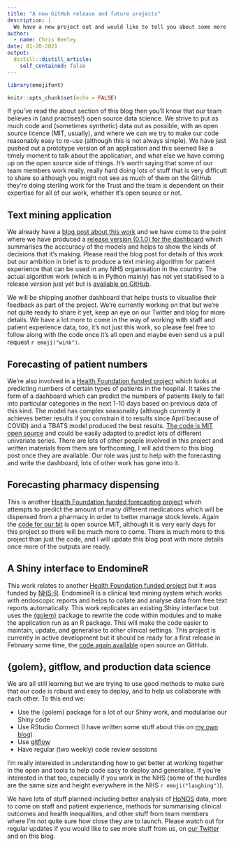 ```yaml
---
title: "A new GitHub release and future projects"
description: |
  We have a new project out and would like to tell you about some more of our future work.
author:
  - name: Chris Beeley
date: 01-20-2021
output:
  distill::distill_article:
    self_contained: false
---
```


```r

library(emojifont)

knitr::opts_chunk$set(echo = FALSE)

```

If you've read the about section of this blog then you'll know that our team believes in (and practises!) open source data science. We strive to put as much code and (sometimes synthetic) data out as possible, with an open source licence (MIT, usually), and where we can we try to make our code reasonably easy to re-use (although this is not always simple). We have just pushed out a prototype version of an application and this seemed like a timely moment to talk about the application, and what else we have coming up on the open source side of things. It's worth saying that some of our team members work really, really hard doing lots of stuff that is very difficult to share so although you might not see as much of them on the GitHub they're doing sterling work for the Trust and the team is dependent on their expertise for all of our work, whether it's open source or not.

## Text mining application

We already have a [blog post about this work](https://cdu-data-science-team.github.io/team-blog/posts/2020-12-14-classification-of-patient-feedback/) and we have come to the point where we have produced a [release version (0.1.0) for the dashboard](https://github.com/CDU-data-science-team/positiveAboutChangeTextClassificationDashboard/releases/tag/0.1.0) which summarises the acccuracy of the models and helps to show the kinds of decisions that it's making. Please read the blog post for details of this work but our ambition in brief is to produce a text mining algorithm for patient experience that can be used in any NHS organisation in the country. The actual algorithm work (which is in Python mainly) has not yet stabilised to a release version just yet but is [available on GitHub](https://github.com/CDU-data-science-team/positive_about_change_text_mining).

We will be shipping another dashboard that helps trusts to visualise their feedback as part of the project. We're currently working on that but we're not quite ready to share it yet, keep an eye on our Twitter and blog for more details. We have a lot more to come in the way of working with staff and patient experience data, too, it's not just this work, so please feel free to follow along with the code once it's all open and maybe even send us a pull request `r emoji("wink")`.

## Forecasting of patient numbers

We're also involved in a [Health Foundation funded project](https://www.health.org.uk/improvement-projects/system-wide-early-warning-tool-for-acute-pathways-based-on-actionable) which looks at predicting numbers of certain types of patients in the hospital. It takes the form of a dashboard which can predict the numbers of patients likely to fall into particular categories in the next 1-10 days based on previous data of this kind. The model has complex seasonality (although currently it achieves better results if you constrain it to results since April because of COVID) and a TBATS model produced the best results. [The code is MIT open source](https://github.com/CDU-data-science-team/systemews) and could be easily adapted to predict lots of different univariate series. There are lots of other people involved in this project and written materials from them are forthcoming, I will add them to this blog post once they are available. Our role was just to help with the forecasting and write the dashboard, lots of other work has gone into it.

## Forecasting pharmacy dispensing

This is another [Health Foundation funded forecasting project](https://www.health.org.uk/funding-and-partnerships/programmes/open-source-analytics-for-better-pharmacy-stock-control) which attempts to predict the amount of many different medications which will be dispensed from a pharmacy in order to better manage stock levels. Again the [code for our bit](https://github.com/CDU-data-science-team/pharmacy_forecasting) is open source MIT, although it is very early days for this project so there will be much more to come. There is much more to this project than just the code, and I will update this blog post with more details once more of the outputs are ready.

## A Shiny interface to EndomineR

This work relates to another [Health Foundation funded project](https://www.health.org.uk/funding-and-partnerships/programmes/improving-lesion-recognition-using-routinely-collected-endos) but it was funded by [NHS-R](https://nhsrcommunity.com/). EndomineR is a clinical text mining system which works with endoscopic reports and helps to collate and analyse data from free text reports automatically. This work replicates an existing Shiny interface but uses the [{golem}](https://cran.r-project.org/web/packages/golem/index.html) package to rewrite the code within modules and to make the application run as an R package. This will make the code easier to maintain, update, and generalise to other clinical settings. This project is currently in active development but it should be ready for a first release in February some time, the [code again available](https://github.com/CDU-data-science-team/shinyEndomineR) open source on GitHub.

## {golem}, gitflow, and production data science

We are all still learning but we are trying to use good methods to make sure that our code is robust and easy to deploy, and to help us collaborate with each other. To this end we:

-   Use the {golem} package for a lot of our Shiny work, and modularise our Shiny code
-   Use RStudio Connect (I have written some stuff about this on [my own blog](https://chrisbeeley.net/?p=1380))
-   Use [gitflow](https://nvie.com/posts/a-successful-git-branching-model/)
-   Have regular (two weekly) code review sessions

I'm really interested in understanding how to get better at working together in the open and tools to help code easy to deploy and generalise. If you're interested in that too, especially if you work in the NHS (some of the hurdles are the same size and height everywhere in the NHS `r emoji("laughing")`).

We have lots of stuff planned including better analysis of [HoNOS](https://www.rcpsych.ac.uk/events/in-house-training/health-of-nation-outcome-scales) data, more to come on staff and patient experience, methods for summarising clinical outcomes and health inequalities, and other stuff from team members where I'm not quite sure how close they are to launch. Please watch out for regular updates if you would like to see more stuff from us, on [our Twitter](https://twitter.com/DataScienceNott?s=20) and on this blog.
